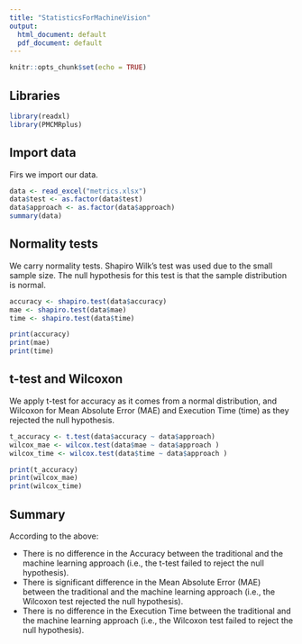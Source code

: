 ```yaml
---
title: "StatisticsForMachineVision"
output:
  html_document: default
  pdf_document: default
---
```


```r
knitr::opts_chunk$set(echo = TRUE)
```

## Libraries

```r
library(readxl)
library(PMCMRplus)
```

## Import data

Firs we import our data. 

```r
data <- read_excel("metrics.xlsx")
data$test <- as.factor(data$test)
data$approach <- as.factor(data$approach)
summary(data)
```

## Normality tests
We carry normality tests. Shapiro Wilk's test was used due to the small sample size. The null hypothesis for this test is that the sample distribution is normal.

```r
accuracy <- shapiro.test(data$accuracy)
mae <- shapiro.test(data$mae)
time <- shapiro.test(data$time)

print(accuracy)
print(mae)
print(time)
```

## t-test and Wilcoxon
We apply t-test for accuracy as it comes from a normal distribution, and Wilcoxon for Mean Absolute Error (MAE) and Execution Time (time) as they rejected the null hypothesis.

```r

t_accuracy <- t.test(data$accuracy ~ data$approach)
wilcox_mae <- wilcox.test(data$mae ~ data$approach )
wilcox_time <- wilcox.test(data$time ~ data$approach )

print(t_accuracy)
print(wilcox_mae)
print(wilcox_time)
```

## Summary

According to the above:

- There is no difference in the Accuracy between the traditional and the machine learning approach (i.e., the t-test failed to reject the null hypothesis).
- There is significant difference in the Mean Absolute Error (MAE) between the traditional and the machine learning approach (i.e., the Wilcoxon test rejected the null hypothesis).
- There is no difference in the Execution Time between the traditional and the machine learning approach (i.e., the Wilcoxon test failed to reject the null hypothesis).